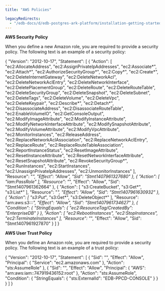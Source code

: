 ```yaml
---
title: "AWS Policies"

legacyRedirects:
  - "/edb-docs/d/edb-postgres-ark-platform/installation-getting-started/getting-started-guide/3.5/aws_policies.html"
---
```


<div id="aws_policies" class="registered_link"></div>

**AWS Security Policy**

When you define a new Amazon role, you are required to provide a security policy. The following text is an example of a security policy:

{
"Version": "2012-10-17",
"Statement": \[ {
"Action": \[
"ec2:AllocateAddress",
"ec2:AssignPrivateIpAddresses",
"ec2:Associate*",
"ec2:Attach*",
"ec2:AuthorizeSecurityGroup*",
"ec2:Copy*",
"ec2:Create*",
"ec2:DeleteInternetGateway",
"ec2:DeleteNetworkAcl",
"ec2:DeleteNetworkAclEntry",
"ec2:DeleteNetworkInterface",
"ec2:DeletePlacementGroup",
"ec2:DeleteRoute",
"ec2:DeleteRouteTable",
"ec2:DeleteSecurityGroup",
"ec2:DeleteSnapshot",
"ec2:DeleteSubnet",
"ec2:DeleteTags",
"ec2:DeleteVolume",
"ec2:DeleteVpc",
"ec2:DeleteKeypair",
"ec2:Describe*",
"ec2:Detach*",
"ec2:DisassociateAddress",
"ec2:DisassociateRouteTable",
"ec2:EnableVolumeIO",
"ec2:GetConsoleOutput",
"ec2:ModifyImageAttribute",
"ec2:ModifyInstanceAttribute",
"ec2:ModifyNetworkInterfaceAttribute",
"ec2:ModifySnapshotAttribute",
"ec2:ModifyVolumeAttribute",
"ec2:ModifyVpcAttribute",
"ec2:MonitorInstances",
"ec2:ReleaseAddress",
"ec2:ReplaceNetworkAclAssociation",
"ec2:ReplaceNetworkAclEntry",
"ec2:ReplaceRoute",
"ec2:ReplaceRouteTableAssociation",
"ec2:ReportInstanceStatus",
"ec2:ResetImageAttribute",
"ec2:ResetInstanceAttribute",
"ec2:ResetNetworkInterfaceAttribute",
"ec2:ResetSnapshotAttribute",
"ec2:RevokeSecurityGroup*",
"ec2:RunInstances",
"ec2:StartInstances",
"ec2:UnassignPrivateIpAddresses",
"ec2:UnmonitorInstances"
],
"Resource": "*",
"Effect": "Allow",
"Sid": "Stmt1407961327680"
}, {
"Action": \[
"iam:PassRole"
],
"Resource": "*",
"Effect": "Allow",
"Sid": "Stmt1407961362664"
}, {
"Action": \[
"s3:CreateBucket",
"s3:Get*",
"s3:List*"
],
"Resource": "*",
"Effect": "Allow",
"Sid": "Stmt1407961630932"
}, {
"Action": \[
"s3:Put*",
"s3:Get*",
"s3:DeleteObject*"
],
"Resource": "arn:aws:s3:::*",
"Effect": "Allow",
"Sid": "Stmt1407961734627"
}, {
"Condition": {
"StringEquals": {
"ec2:ResourceTag/CreatedBy": "EnterpriseDB"
}
},
"Action": \[
"ec2:RebootInstances",
"ec2:StopInstances",
"ec2:TerminateInstances"
],
"Resource": "*",
"Effect": "Allow",
"Sid": "Stmt1407961927870"
}
]
}

**AWS User Trust Policy**

When you define an Amazon role, you are required to provide a security policy. The following text is an example of a trust policy:

{
"Version": "2012-10-17",
"Statement": \[
{
"Sid": "",
"Effect": "Allow",
"Principal": {
"Service": "ec2.amazonaws.com"
},
"Action": "sts:AssumeRole"
},
{
"Sid": "",
"Effect": "Allow",
"Principal": {
"AWS": "arn:aws:iam::747919436152:root"
},
"Action": "sts:AssumeRole",
"Condition": {
"StringEquals": {
"sts:ExternalId": "EDB-PPCD-CONSOLE"
}
}
}
]
}
